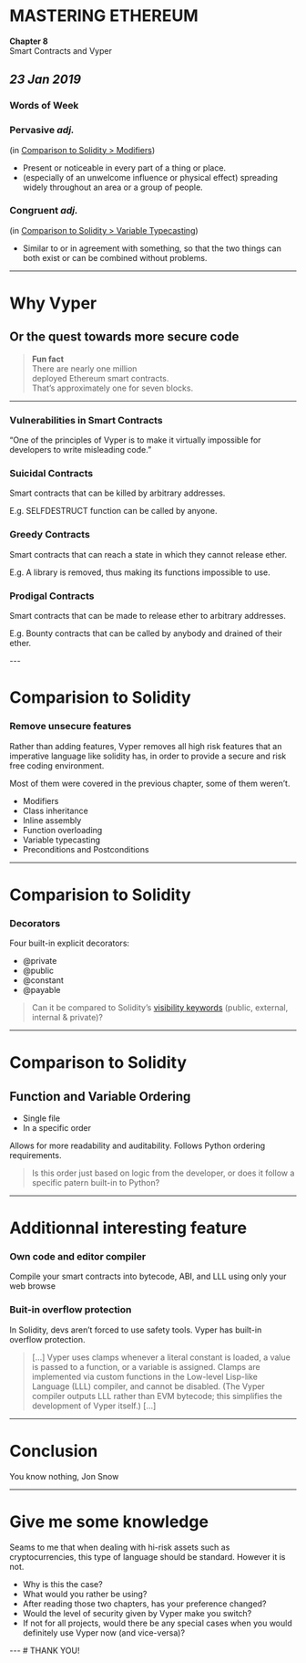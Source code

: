 
<Head>
  <title>Vyper</title>
</Head>


# MASTERING ETHEREUM

**Chapter 8**  
Smart Contracts and Vyper

*23 Jan 2019*
---

### Words of Week

### Pervasive *adj.*  
(in [Comparison to Solidity > Modifiers](https://github.com/ethereumbook/ethereumbook/blob/develop/08smart-contracts-vyper.asciidoc#modifiers))

- Present or noticeable in every part of a thing or place.
- (especially of an unwelcome influence or physical effect) spreading widely throughout an area or a group of people.

### Congruent *adj.* 
(in [Comparison to Solidity > Variable Typecasting](https://github.com/ethereumbook/ethereumbook/blob/develop/08smart-contracts-vyper.asciidoc#variable-typecasting))   
- Similar to or in agreement with something, so that the two things can both exist or can be combined without problems.
---

# Why Vyper
## Or the quest towards more secure code

> **Fun fact**  
> There are nearly one million   
> deployed Ethereum smart contracts.   
> That’s approximately one for seven blocks.  
---

### Vulnerabilities in Smart Contracts  
“One of the principles of Vyper is to make it virtually impossible for developers to write misleading code.”

### Suicidal Contracts  
<div>

Smart contracts that can be killed by arbitrary addresses.  

E.g. SELFDESTRUCT function can be called by anyone.

</div>

### Greedy Contracts

<div>

Smart contracts that can reach a state in which they cannot release ether.  

E.g. A library is removed, thus making its functions impossible to use.

</div>


### Prodigal Contracts
<div>

Smart contracts that can be made to release ether to arbitrary addresses.  

E.g. Bounty contracts that can be called by anybody and drained of their ether.

</div>
---

# Comparision to Solidity
<div></div>

### Remove unsecure features
<div>

Rather than adding features, Vyper removes all high risk features that an imperative language like solidity has, in order to provide a secure and risk free coding environment.

Most of them were covered in the previous chapter, some of them weren’t.

</div>

<div />

- Modifiers
- Class inheritance
- Inline assembly
- Function overloading
- Variable typecasting
- Preconditions and Postconditions
---

# Comparision to Solidity
<div></div>

### Decorators 
<div>

Four built-in explicit decorators:

- @private
- @public
- @constant
- @payable

</div>

<div />

> Can it be compared to Solidity’s 
> [visibility keywords](https://github.com/ethereumbook/ethereumbook/blob/develop/07smart-contracts-solidity.asciidoc#contract-definition) 
> (public, external, internal & private)?
---

# Comparison to Solidity
<div />

## Function and Variable Ordering
<div> 

- Single file
- In a specific order

Allows for more readability and auditability.
Follows Python ordering requirements.

</div>

<div />

> Is this order just based on logic from the developer, or does it follow a specific patern built-in to Python?

---

# Additionnal interesting feature
<div />

### Own code and editor compiler

Compile your smart contracts into bytecode, ABI, and LLL using only your web browse

### Buit-in overflow protection

<div>

In Solidity, devs aren’t forced to use safety tools. Vyper has built-in overflow protection.

> […] Vyper uses clamps whenever a literal constant is loaded, a value is passed to a function, or a variable is assigned. Clamps are implemented via custom functions in the Low-level Lisp-like Language (LLL) compiler, and cannot be disabled. (The Vyper compiler outputs LLL rather than EVM bytecode; this simplifies the development of Vyper itself.) […]

</div>

---

# Conclusion
You know nothing, Jon Snow

---

# Give me some knowledge
<div />

<div>

Seams to me that when dealing with hi-risk assets such as cryptocurrencies, this type of language should be standard. However it is not.

- Why is this the case?
- What would you rather be using?
- After reading those two chapters, has your preference changed?
- Would the level of security given by Vyper make you switch? 
- If not for all projects, would there be any special cases when you would definitely use Vyper now (and vice-versa)?

</div>
---
# THANK YOU!
